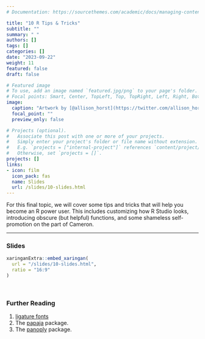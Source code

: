 ```yaml
---
# Documentation: https://sourcethemes.com/academic/docs/managing-content/

title: "10 R Tips & Tricks"
subtitle: ""
summary: " "
authors: []
tags: []
categories: []
date: "2023-09-22"
weight: 11
featured: false
draft: false

# Featured image
# To use, add an image named `featured.jpg/png` to your page's folder.
# Focal points: Smart, Center, TopLeft, Top, TopRight, Left, Right, BottomLeft, Bottom, BottomRight.
image:
  caption: "Artwork by [@allison_horst](https://twitter.com/allison_horst)"
  focal_point: ""
  preview_only: false

# Projects (optional).
#   Associate this post with one or more of your projects.
#   Simply enter your project's folder or file name without extension.
#   E.g. `projects = ["internal-project"]` references `content/project/deep-learning/index.md`.
#   Otherwise, set `projects = []`.
projects: []
links:
- icon: film
  icon_pack: fas
  name: Slides
  url: /slides/10-slides.html
---
```


For this final topic, we will cover some tips and tricks that will help you become an R power user. This includes customizing how R Studio looks, introducing obscure (but helpful) functions, and some shameless self-promotion on the part of Cameron. 

***

### Slides

```r
xaringanExtra::embed_xaringan(
  url = "/slides/10-slides.html",
  ratio = "16:9"
)
```

<br>

### Further Reading

:::book

1. [ligature fonts](https://betterwebtype.com/articles/2020/02/13/5-monospaced-fonts-with-cool-coding-ligatures/)
2. The [papaja](https://github.com/crsh/papaja) package.
3. The [panoply](https://github.com/camkay/panoply) package.

:::
